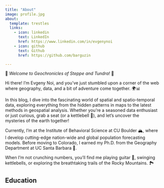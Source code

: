 ```yaml
---
title: "About"
image: profile.jpg
about:
  template: trestles
  links:
    - icon: linkedin
      text: LinkedIn
      href: https://www.linkedin.com/in/evgenynoi
    - icon: github
      text: Github
      href: https://github.com/barguzin

---
```


🎉 *Welcome to Geochronicles of Steppe and Tundra!* 🎉


Hi there! I’m Evgeny Noi, and you’ve just stumbled upon a corner of the web where geography, data, and a bit of adventure come together. 🌍📊

In this blog, I dive into the fascinating world of spatial and spatio-temporal data, exploring everything from the hidden patterns in maps to the latest methods in geospatial analysis. Whether you're a seasoned data enthusiast or just curious, grab a seat (or a kettlebell 💪), and let’s uncover the mysteries of the earth together!

Currently, I’m at the Institute of Behavioral Science at CU Boulder 🏔️, where I develop cutting-edge nation-wide and global population forecasting models. Before moving to Colorado, I earned my Ph.D. from the Geography Department at UC Santa Barbara 🌊.

When I’m not crunching numbers, you’ll find me playing guitar 🎸, swinging kettlebells, or exploring the breathtaking trails of the Rocky Mountains. 🏞️

## Education 

